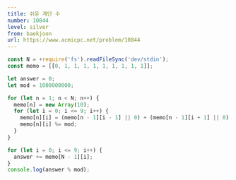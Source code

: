 ```yaml
---
title: 쉬운 계단 수
number: 10844
level: silver
from: baekjoon
url: https://www.acmicpc.net/problem/10844
---
```


```js
const N = +require('fs').readFileSync('dev/stdin');
const memo = [[0, 1, 1, 1, 1, 1, 1, 1, 1, 1]];

let answer = 0;
let mod = 1000000000;

for (let n = 1; n < N; n++) {
  memo[n] = new Array(10);
  for (let i = 0; i <= 9; i++) {
    memo[n][i] = (memo[n - 1][i - 1] || 0) + (memo[n - 1][i + 1] || 0);
    memo[n][i] %= mod;
  }
}

for (let i = 0; i <= 9; i++) {
  answer += memo[N - 1][i];
}
console.log(answer % mod);
```
